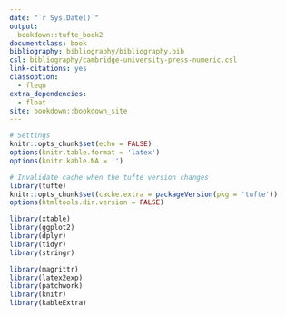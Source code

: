 ```yaml
---
date: "`r Sys.Date()`"
output:
  bookdown::tufte_book2
documentclass: book
bibliography: bibliography/bibliography.bib
csl: bibliography/cambridge-university-press-numeric.csl
link-citations: yes
classoption:
  - fleqn
extra_dependencies:
  - float
site: bookdown::bookdown_site
---
```



<!--- Global Settings --->
```r

# Settings
knitr::opts_chunk$set(echo = FALSE)
options(knitr.table.format = 'latex')
options(knitr.kable.NA = '')

# Invalidate cache when the tufte version changes
library(tufte)
knitr::opts_chunk$set(cache.extra = packageVersion(pkg = 'tufte'))
options(htmltools.dir.version = FALSE)
```


```r
library(xtable)
library(ggplot2)
library(dplyr)
library(tidyr)
library(stringr)

library(magrittr)
library(latex2exp)
library(patchwork)
library(knitr)
library(kableExtra)

```







